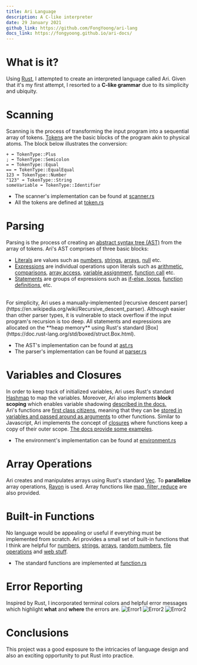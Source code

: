 ---
title: Ari Language
description: A C-like interpreter
date: 29 January 2021
github_link: https://github.com/FongYoong/ari-lang
docs_link: https://fongyoong.github.io/ari-docs/
---

# What is it?
Using [Rust](https://www.rust-lang.org/), I attempted to create an interpreted language called Ari.
Given that it's my first attempt, I resorted to a **C-like grammar** due to its simplicity and ubiquity.

# Scanning
Scanning is the process of transforming the input program into a sequential array of tokens. [Tokens](https://en.wikipedia.org/wiki/Lexical_analysis#Token) are the basic blocks of the program akin to physical atoms.
The block below illustrates the conversion:
```
+ ➡️ TokenType::Plus
; ➡️ TokenType::Semicolon
= ➡️ TokenType::Equal
== ➡️ TokenType::EqualEqual
123 ➡️ TokenType::Number
"123" ➡️ TokenType::String
someVariable ➡️ TokenType::Identifier
```

* The scanner's implementation can be found at [scanner.rs](https://github.com/FongYoong/ari-lang/blob/master/ari_parser/src/scanner.rs)
* All the tokens are defined at [token.rs](https://github.com/FongYoong/ari-lang/blob/master/ari_parser/src/token.rs)

# Parsing
Parsing is the process of creating an [abstract syntax tree (AST)](https://en.wikipedia.org/wiki/Abstract_syntax_tree) from the array of tokens.
Ari's AST comprises of three basic blocks:
* [Literals](https://github.com/FongYoong/ari-lang/blob/master/ari_parser/src/ast.rs#L14) are values such as [numbers](https://fongyoong.github.io/ari-docs/features/number/), [strings](https://fongyoong.github.io/ari-docs/features/string/), [arrays](https://fongyoong.github.io/ari-docs/features/array/), [null](https://fongyoong.github.io/ari-docs/features/null/) etc.
* [Expressions](https://github.com/FongYoong/ari-lang/blob/master/ari_parser/src/ast.rs#L415) are individual operations upon literals such as [arithmetic](https://fongyoong.github.io/ari-docs/features/number/#arithmetic), [comparisons](https://fongyoong.github.io/ari-docs/features/number/#logical-comparisons), [array access](https://fongyoong.github.io/ari-docs/features/array/#access), [variable assignment](https://fongyoong.github.io/ari-docs/features/variable/#assignment), [function call](https://fongyoong.github.io/ari-docs/features/function/) etc.
* [Statements](https://github.com/FongYoong/ari-lang/blob/master/ari_parser/src/ast.rs#L114) are groups of expressions such as [if-else, loops](https://fongyoong.github.io/ari-docs/features/control_flow/), [function definitions](https://fongyoong.github.io/ari-docs/features/function/), etc.
<br />
<ParagraphIndent />For simplicity, Ari uses a manually-implemented [recursive descent parser](https://en.wikipedia.org/wiki/Recursive_descent_parser).
Although easier than other parser types, it is vulnerable to stack overflow if the input program's recursion is too deep.
All statements and expressions are allocated on the **heap memory** using Rust's standard [Box](https://doc.rust-lang.org/std/boxed/struct.Box.html).

* The AST's implementation can be found at [ast.rs](https://github.com/FongYoong/ari-lang/blob/master/ari_parser/src/ast.rs)
* The parser's implementation can be found at [parser.rs](https://github.com/FongYoong/ari-lang/blob/master/ari_parser/src/parser.rs)

# Variables and Closures
In order to keep track of initialized variables, Ari uses Rust's standard [Hashmap](https://doc.rust-lang.org/stable/std/collections/struct.HashMap.html) to map the variables.
Moreover, Ari also implements **block scoping** which enables variable shadowing [described in the docs.](https://fongyoong.github.io/ari-docs/features/variable/#block-scoping-and-shadowing)
<br />
<ParagraphIndent />Ari's functions are [first class citizens](https://en.wikipedia.org/wiki/First-class_function), meaning that they can be [stored in variables and passed around as arguments](https://fongyoong.github.io/ari-docs/features/function/#first-class-functions) to other functions.
Similar to Javascript, Ari implements the concept of [closures](https://en.wikipedia.org/wiki/Closure_(computer_programming)) where functions keep a copy of their outer scope. [The docs provide some examples](https://fongyoong.github.io/ari-docs/features/function/#closures).

* The environment's implementation can be found at [environment.rs](https://github.com/FongYoong/ari-lang/blob/master/ari_parser/src/environment.rs)

# Array Operations
Ari creates and manipulates arrays using Rust's standard [Vec](https://doc.rust-lang.org/stable/std/vec/struct.Vec.html).
To **parallelize** array operations, [Rayon](https://github.com/rayon-rs/rayon) is used.
Array functions like [map, filter, reduce](https://fongyoong.github.io/ari-docs/features/array/#map) are also provided.

# Built-in Functions
No language would be appealing or useful if everything must be implemented from scratch.
Ari provides a small set of built-in functions that I think are helpful for [numbers](https://fongyoong.github.io/ari-docs/features/number/#built-in-functions), [strings](https://fongyoong.github.io/ari-docs/features/string/#built-in-functions), [arrays](https://fongyoong.github.io/ari-docs/features/array/#built-in-functions), [random numbers](https://fongyoong.github.io/ari-docs/features/builtin_functions/#random-generation), [file operations](https://fongyoong.github.io/ari-docs/features/builtin_functions/#file-operations) and [web stuff](https://fongyoong.github.io/ari-docs/features/builtin_functions/#web-stuff).
* The standard functions are implemented at [function.rs](https://github.com/FongYoong/ari-lang/blob/master/ari_parser/src/function.rs)

# Error Reporting
Inspired by Rust, I incorporated terminal colors and helpful error messages which highlight **what** and **where** the errors are.
<Image width={500} height={125} src="/projects/ari_language/error1.jpg" title="Undefined variable" alt="Error1" />
<Image width={500} height={125} src="/projects/ari_language/error2.jpg" title="Invalid logarithm" alt="Error2" />
<Image width={500} height={125} src="/projects/ari_language/error3.jpg" title="Missing semicolon" alt="Error2" />

# Conclusions
This project was a good exposure to the intricacies of language design and also an exciting opportunity to put Rust into practice. 